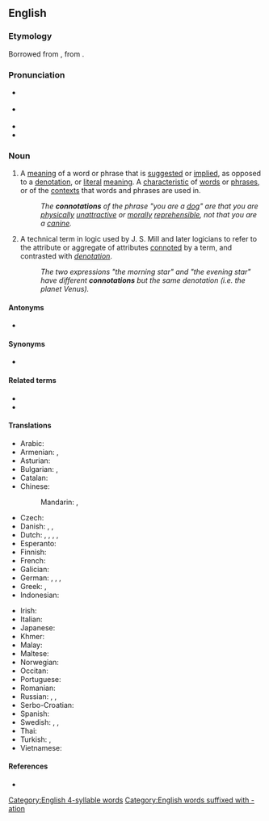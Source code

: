 ==English==
{{wikipedia}}

===Etymology===
Borrowed from {{bor|en|ML.|connotātiō|notext=1}}, from {{der|en|la|connotō}}.

===Pronunciation===
* {{a|GA}} {{IPA|/ˌkɑnəˈteɪʃən/|lang=en}}
* {{a|RP}} {{IPA|/ˌkɒnəˈteɪʃən/|lang=en}}
* {{rhymes|eɪʃən|lang=en}}
* {{hyphenation|con|no|ta|tion|lang=en}}

===Noun===
{{en-noun}}

# {{lb|en|semantics}} A [[meaning]] of a word or phrase that is [[suggest]]ed or [[implied]], as opposed to a [[denotation]], or [[literal]] [[meaning]]. A [[characteristic]] of [[word]]s or [[phrase]]s, or of the [[context]]s that words and phrases are used in.
#: ''The '''connotations''' of the phrase "you are a [[dog]]" are that you are [[physical]]ly [[unattractive]] or [[moral]]ly [[reprehensible]], not that you are a [[canine]].''
# {{lb|en|logic}} A technical term in logic used by J. S. Mill and later logicians to refer to the attribute or aggregate of attributes [[connote|connoted]] by a term, and contrasted with ''[[denotation]]''.
#: ''The two expressions "the morning star" and "the evening star" have different '''connotations''' but the same denotation (i.e. the planet Venus).''

====Antonyms====
* {{l|en|denotation}}

====Synonyms====
* {{l|en|intension}}

====Related terms====
* {{l|en|connotative}}
* {{l|en|connotatively}}

====Translations====
{{trans-top|suggested or implied meaning}}
* Arabic: {{t-needed|ar}}
* Armenian: {{t|hy|հարանշանակություն}}, {{t|hy|[[լրացուցիչ]] [[իմաստ]]}}
* Asturian: {{t|ast|connotación|f}}
* Bulgarian: {{t+|bg|конотация}}, {{t|bg|допълнително значение}}
* Catalan: {{t+|ca|connotació|f}}
* Chinese:
*: Mandarin: {{t+|cmn|含義|sc=Hani}}, {{t+|cmn|含义|tr=hànyì|sc=Hani}}
* Czech: {{t|cs|konotace|f}}
* Danish: {{t|da|konnotation|c}}, {{t|da|medbetydning|c}}, {{t|da|bibetydning|c}}
* Dutch: {{t+|nl|connotatie|f}}, {{t|nl|bijbetekenis|f}}, {{t+|nl|bijklank|m}}, {{t+|nl|associatie|f}}, {{t|nl|gevoelswaarde|f}}
* Esperanto: {{t|eo|kromsignifo}}
* Finnish: {{t+|fi|konnotaatio}}
* French: {{t+|fr|connotation|f}}
* Galician: {{t+|gl|connotación|f}}
* German: {{t+|de|Konnotation}}, {{t+|de|Nebenbedeutung}}, {{t|de|Beiklang}}, {{t+|de|Beigeschmack}}
* Greek: {{t+|el|υποδήλωση|f|sc=Grek}}, {{t+|el|συνεκδοχή|f|sc=Grek}}
* Indonesian: {{t+|id|konotasi}}
{{trans-mid}}
* Irish: {{t|ga|fochiall|f}}
* Italian: {{t+|it|connotazione|f}}
* Japanese: {{t-needed|ja}}
* Khmer: {{t-needed|km}}
* Malay: {{t|ms|konotasi}}
* Maltese: {{t|mt|konnotazzjoni|f}}
* Norwegian: {{t+|no|konnotasjon|m}}
* Occitan: {{t|oc|connotacion|f}}
* Portuguese: {{t+|pt|conotação|f}}
* Romanian: {{t+|ro|conotație|f}}
* Russian: {{t+|ru|подте́кст|m}}, {{t+|ru|коннота́ция|f}}, {{t|ru|созначе́ние|n}}
* Serbo-Croatian: {{t+|sh|konotacija|f}}
* Spanish: {{t+|es|connotación|f}}
* Swedish: {{t+|sv|konnotation}}, {{t+|sv|bibetydelse|c}}, {{t+|sv|innebörd|c}}
* Thai: {{t-needed|th}}
* Turkish: {{t|tr|tâlî mânâ}}, {{t|tr|yan anlam}}
* Vietnamese: {{t-needed|vi}}
{{trans-bottom}}

====References====
* {{R:OED2}}

[[Category:English 4-syllable words]]
[[Category:English words suffixed with -ation]]